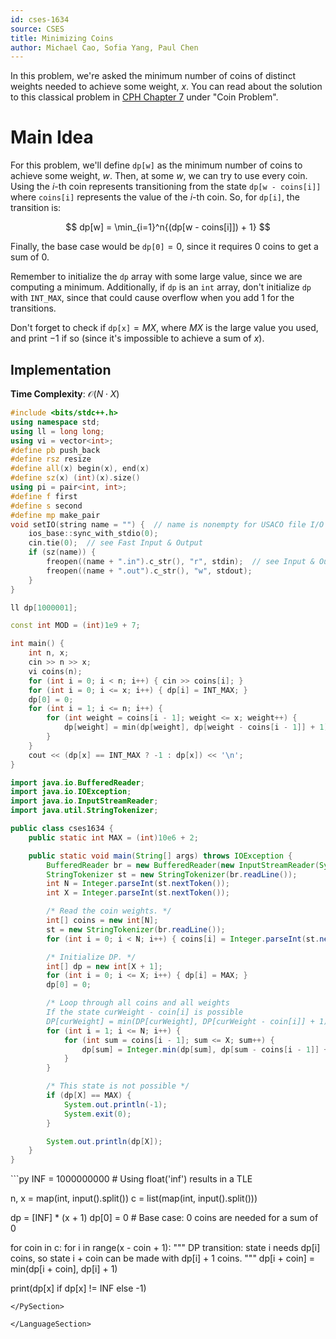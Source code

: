 ```yaml
---
id: cses-1634
source: CSES
title: Minimizing Coins
author: Michael Cao, Sofia Yang, Paul Chen
---
```


In this problem, we're asked the minimum number of coins of distinct weights
needed to achieve some weight, $x$. You can read about the solution to this
classical problem in [CPH Chapter 7](/CPH.pdf) under "Coin Problem".

# Main Idea

For this problem, we'll define $\texttt{dp[w]}$ as the minimum number of coins
to achieve some weight, $w$. Then, at some $w$, we can try to use every coin.
Using the $i$-th coin represents transitioning from the state
$\texttt{dp[w - coins[i]]}$ where $\texttt{coins[i]}$ represents the value of
the $i$-th coin. So, for $\texttt{dp[i]}$, the transition is:

$$
dp[w] = \min_{i=1}^n{(dp[w - coins[i]]) + 1}
$$

Finally, the base case would be $\texttt{dp[0]} = 0$, since it requires $0$
coins to get a sum of $0$.

<Warning>

Remember to initialize the $\texttt{dp}$ array with some large value, since we
are computing a minimum. Additionally, if $\texttt{dp}$ is an `int` array, don't
initialize $\texttt{dp}$ with `INT_MAX`, since that could cause overflow when
you add 1 for the transitions.

</Warning>

<Warning>

Don't forget to check if $\texttt{dp[x]} = MX$, where $MX$ is the large value
you used, and print $-1$ if so (since it's impossible to achieve a sum of $x$).

</Warning>

## Implementation

**Time Complexity**: $\mathcal O(N\cdot X)$

<LanguageSection>

<CPPSection>

```cpp
#include <bits/stdc++.h>
using namespace std;
using ll = long long;
using vi = vector<int>;
#define pb push_back
#define rsz resize
#define all(x) begin(x), end(x)
#define sz(x) (int)(x).size()
using pi = pair<int, int>;
#define f first
#define s second
#define mp make_pair
void setIO(string name = "") {  // name is nonempty for USACO file I/O
	ios_base::sync_with_stdio(0);
	cin.tie(0);  // see Fast Input & Output
	if (sz(name)) {
		freopen((name + ".in").c_str(), "r", stdin);  // see Input & Output
		freopen((name + ".out").c_str(), "w", stdout);
	}
}

ll dp[1000001];

const int MOD = (int)1e9 + 7;

int main() {
	int n, x;
	cin >> n >> x;
	vi coins(n);
	for (int i = 0; i < n; i++) { cin >> coins[i]; }
	for (int i = 0; i <= x; i++) { dp[i] = INT_MAX; }
	dp[0] = 0;
	for (int i = 1; i <= n; i++) {
		for (int weight = coins[i - 1]; weight <= x; weight++) {
			dp[weight] = min(dp[weight], dp[weight - coins[i - 1]] + 1);
		}
	}
	cout << (dp[x] == INT_MAX ? -1 : dp[x]) << '\n';
}
```

</CPPSection>


<JavaSection>

```java
import java.io.BufferedReader;
import java.io.IOException;
import java.io.InputStreamReader;
import java.util.StringTokenizer;

public class cses1634 {
	public static int MAX = (int)10e6 + 2;

	public static void main(String[] args) throws IOException {
		BufferedReader br = new BufferedReader(new InputStreamReader(System.in));
		StringTokenizer st = new StringTokenizer(br.readLine());
		int N = Integer.parseInt(st.nextToken());
		int X = Integer.parseInt(st.nextToken());

		/* Read the coin weights. */
		int[] coins = new int[N];
		st = new StringTokenizer(br.readLine());
		for (int i = 0; i < N; i++) { coins[i] = Integer.parseInt(st.nextToken()); }

		/* Initialize DP. */
		int[] dp = new int[X + 1];
		for (int i = 0; i <= X; i++) { dp[i] = MAX; }
		dp[0] = 0;

		/* Loop through all coins and all weights
		If the state curWeight - coin[i] is possible
		DP[curWeight] = min(DP[curWeight], DP[curWeight - coin[i]] + 1). */
		for (int i = 1; i <= N; i++) {
			for (int sum = coins[i - 1]; sum <= X; sum++) {
				dp[sum] = Integer.min(dp[sum], dp[sum - coins[i - 1]] + 1);
			}
		}

		/* This state is not possible */
		if (dp[X] == MAX) {
			System.out.println(-1);
			System.exit(0);
		}

		System.out.println(dp[X]);
	}
}
```
</JavaSection>

<PySection>
```py
INF = 1000000000  # Using float('inf') results in a TLE

n, x = map(int, input().split())
c = list(map(int, input().split()))

dp = [INF] * (x + 1)
dp[0] = 0  # Base case: 0 coins are needed for a sum of 0

for coin in c:
	for i in range(x - coin + 1):
		"""
		DP transition: state i needs dp[i] coins,
		so state i + coin can be made with dp[i] + 1 coins.
		"""
		dp[i + coin] = min(dp[i + coin], dp[i] + 1)


print(dp[x] if dp[x] != INF else -1)
```
</PySection>

</LanguageSection>
